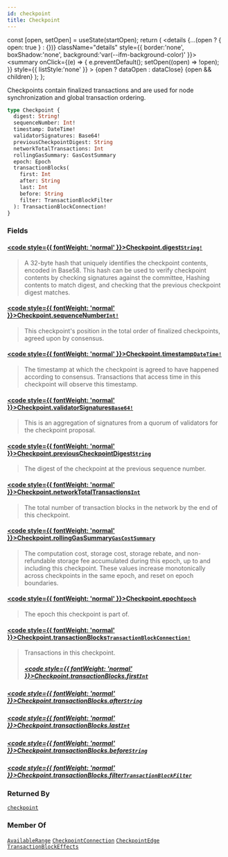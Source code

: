 ```yaml
---
id: checkpoint
title: Checkpoint
---
```









  const [open, setOpen] = useState(startOpen);
  return (
    <details {...(open ? { open: true } : {})} className="details" style={{ border:'none', boxShadow:'none', background:'var(--ifm-background-color)' }}>
      <summary
        onClick={(e) => {
          e.preventDefault();
          setOpen((open) => !open);
        }}
        style={{ listStyle:'none' }}
      >
      {open ? dataOpen : dataClose}
      </summary>
      {open && children}
    </details>
  );
};








Checkpoints contain finalized transactions and are used for node
synchronization and global transaction ordering.


```graphql
type Checkpoint {
  digest: String!
  sequenceNumber: Int!
  timestamp: DateTime!
  validatorSignatures: Base64!
  previousCheckpointDigest: String
  networkTotalTransactions: Int
  rollingGasSummary: GasCostSummary
  epoch: Epoch
  transactionBlocks(
    first: Int
    after: String
    last: Int
    before: String
    filter: TransactionBlockFilter
  ): TransactionBlockConnection!
}
```




### Fields

#### [<code style={{ fontWeight: 'normal' }}>Checkpoint.<b>digest</b></code>](#)<Bullet />[`String!`](/references/iota-api/iota-graphql/reference/types/scalars/string) <Badge class="badge badge--secondary" text="non-null"/> <Badge class="badge badge--secondary" text="scalar"/> 
> 
> 
> A 32-byte hash that uniquely identifies the checkpoint contents, encoded
> in Base58. This hash can be used to verify checkpoint contents by
> checking signatures against the committee, Hashing contents to match
> digest, and checking that the previous checkpoint digest matches.
> 

#### [<code style={{ fontWeight: 'normal' }}>Checkpoint.<b>sequenceNumber</b></code>](#)<Bullet />[`Int!`](/references/iota-api/iota-graphql/reference/types/scalars/int) <Badge class="badge badge--secondary" text="non-null"/> <Badge class="badge badge--secondary" text="scalar"/> 
> 
> 
> This checkpoint's position in the total order of finalized checkpoints,
> agreed upon by consensus.
> 

#### [<code style={{ fontWeight: 'normal' }}>Checkpoint.<b>timestamp</b></code>](#)<Bullet />[`DateTime!`](/references/iota-api/iota-graphql/reference/types/scalars/date-time) <Badge class="badge badge--secondary" text="non-null"/> <Badge class="badge badge--secondary" text="scalar"/> 
> 
> 
> The timestamp at which the checkpoint is agreed to have happened
> according to consensus. Transactions that access time in this
> checkpoint will observe this timestamp.
> 

#### [<code style={{ fontWeight: 'normal' }}>Checkpoint.<b>validatorSignatures</b></code>](#)<Bullet />[`Base64!`](/references/iota-api/iota-graphql/reference/types/scalars/base-64) <Badge class="badge badge--secondary" text="non-null"/> <Badge class="badge badge--secondary" text="scalar"/> 
> 
> 
> This is an aggregation of signatures from a quorum of validators for the
> checkpoint proposal.
> 

#### [<code style={{ fontWeight: 'normal' }}>Checkpoint.<b>previousCheckpointDigest</b></code>](#)<Bullet />[`String`](/references/iota-api/iota-graphql/reference/types/scalars/string) <Badge class="badge badge--secondary" text="scalar"/> 
> 
> 
> The digest of the checkpoint at the previous sequence number.
> 

#### [<code style={{ fontWeight: 'normal' }}>Checkpoint.<b>networkTotalTransactions</b></code>](#)<Bullet />[`Int`](/references/iota-api/iota-graphql/reference/types/scalars/int) <Badge class="badge badge--secondary" text="scalar"/> 
> 
> 
> The total number of transaction blocks in the network by the end of this
> checkpoint.
> 

#### [<code style={{ fontWeight: 'normal' }}>Checkpoint.<b>rollingGasSummary</b></code>](#)<Bullet />[`GasCostSummary`](/references/iota-api/iota-graphql/reference/types/objects/gas-cost-summary) <Badge class="badge badge--secondary" text="object"/> 
> 
> 
> The computation cost, storage cost, storage rebate, and non-refundable
> storage fee accumulated during this epoch, up to and including this
> checkpoint. These values increase monotonically across checkpoints
> in the same epoch, and reset on epoch boundaries.
> 

#### [<code style={{ fontWeight: 'normal' }}>Checkpoint.<b>epoch</b></code>](#)<Bullet />[`Epoch`](/references/iota-api/iota-graphql/reference/types/objects/epoch) <Badge class="badge badge--secondary" text="object"/> 
> 
> 
> The epoch this checkpoint is part of.
> 

#### [<code style={{ fontWeight: 'normal' }}>Checkpoint.<b>transactionBlocks</b></code>](#)<Bullet />[`TransactionBlockConnection!`](/references/iota-api/iota-graphql/reference/types/objects/transaction-block-connection) <Badge class="badge badge--secondary" text="non-null"/> <Badge class="badge badge--secondary" text="object"/> 
> 
> 
> Transactions in this checkpoint.
> ##### [<code style={{ fontWeight: 'normal' }}>Checkpoint.transactionBlocks.<b>first</b></code>](#)<Bullet />[`Int`](/references/iota-api/iota-graphql/reference/types/scalars/int) <Badge class="badge badge--secondary" text="scalar"/> 
> 
> 
> 
> 

##### [<code style={{ fontWeight: 'normal' }}>Checkpoint.transactionBlocks.<b>after</b></code>](#)<Bullet />[`String`](/references/iota-api/iota-graphql/reference/types/scalars/string) <Badge class="badge badge--secondary" text="scalar"/> 
> 
> 
> 
> 

##### [<code style={{ fontWeight: 'normal' }}>Checkpoint.transactionBlocks.<b>last</b></code>](#)<Bullet />[`Int`](/references/iota-api/iota-graphql/reference/types/scalars/int) <Badge class="badge badge--secondary" text="scalar"/> 
> 
> 
> 
> 

##### [<code style={{ fontWeight: 'normal' }}>Checkpoint.transactionBlocks.<b>before</b></code>](#)<Bullet />[`String`](/references/iota-api/iota-graphql/reference/types/scalars/string) <Badge class="badge badge--secondary" text="scalar"/> 
> 
> 
> 
> 

##### [<code style={{ fontWeight: 'normal' }}>Checkpoint.transactionBlocks.<b>filter</b></code>](#)<Bullet />[`TransactionBlockFilter`](/references/iota-api/iota-graphql/reference/types/inputs/transaction-block-filter) <Badge class="badge badge--secondary" text="input"/> 
> 
> 
> 
> 





### Returned By

[`checkpoint`](/references/iota-api/iota-graphql/reference/api/queries/checkpoint)  <Badge class="badge badge--secondary" text="query"/>

### Member Of

[`AvailableRange`](/references/iota-api/iota-graphql/reference/types/objects/available-range)  <Badge class="badge badge--secondary" text="object"/><Bullet />[`CheckpointConnection`](/references/iota-api/iota-graphql/reference/types/objects/checkpoint-connection)  <Badge class="badge badge--secondary" text="object"/><Bullet />[`CheckpointEdge`](/references/iota-api/iota-graphql/reference/types/objects/checkpoint-edge)  <Badge class="badge badge--secondary" text="object"/><Bullet />[`TransactionBlockEffects`](/references/iota-api/iota-graphql/reference/types/objects/transaction-block-effects)  <Badge class="badge badge--secondary" text="object"/>


